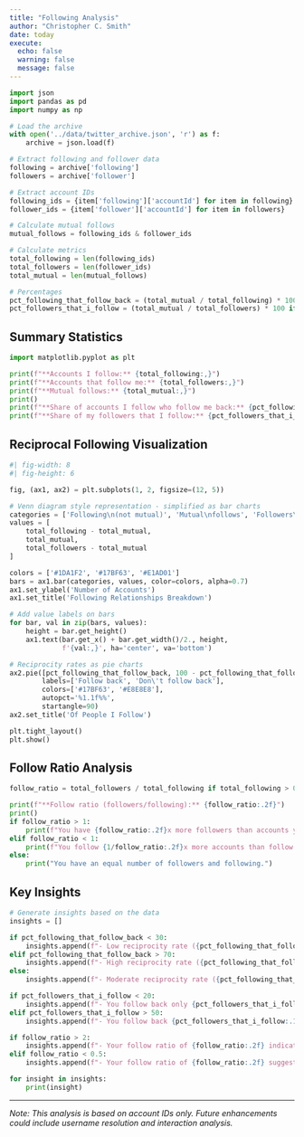 ```yaml
---
title: "Following Analysis"
author: "Christopher C. Smith"
date: today
execute:
  echo: false
  warning: false
  message: false
---
```


```python
import json
import pandas as pd
import numpy as np

# Load the archive
with open('../data/twitter_archive.json', 'r') as f:
    archive = json.load(f)

# Extract following and follower data
following = archive['following']
followers = archive['follower']

# Extract account IDs
following_ids = {item['following']['accountId'] for item in following}
follower_ids = {item['follower']['accountId'] for item in followers}

# Calculate mutual follows
mutual_follows = following_ids & follower_ids

# Calculate metrics
total_following = len(following_ids)
total_followers = len(follower_ids)
total_mutual = len(mutual_follows)

# Percentages
pct_following_that_follow_back = (total_mutual / total_following) * 100 if total_following > 0 else 0
pct_followers_that_i_follow = (total_mutual / total_followers) * 100 if total_followers > 0 else 0
```

## Summary Statistics

```python
import matplotlib.pyplot as plt

print(f"**Accounts I follow:** {total_following:,}")
print(f"**Accounts that follow me:** {total_followers:,}")
print(f"**Mutual follows:** {total_mutual:,}")
print()
print(f"**Share of accounts I follow who follow me back:** {pct_following_that_follow_back:.1f}%")
print(f"**Share of my followers that I follow:** {pct_followers_that_i_follow:.1f}%")
```

## Reciprocal Following Visualization

```python
#| fig-width: 8
#| fig-height: 6

fig, (ax1, ax2) = plt.subplots(1, 2, figsize=(12, 5))

# Venn diagram style representation - simplified as bar charts
categories = ['Following\n(not mutual)', 'Mutual\nfollows', 'Followers\n(not mutual)']
values = [
    total_following - total_mutual,
    total_mutual,
    total_followers - total_mutual
]

colors = ['#1DA1F2', '#17BF63', '#E1AD01']
bars = ax1.bar(categories, values, color=colors, alpha=0.7)
ax1.set_ylabel('Number of Accounts')
ax1.set_title('Following Relationships Breakdown')

# Add value labels on bars
for bar, val in zip(bars, values):
    height = bar.get_height()
    ax1.text(bar.get_x() + bar.get_width()/2., height,
             f'{val:,}', ha='center', va='bottom')

# Reciprocity rates as pie charts
ax2.pie([pct_following_that_follow_back, 100 - pct_following_that_follow_back],
        labels=['Follow back', 'Don\'t follow back'],
        colors=['#17BF63', '#E8E8E8'],
        autopct='%1.1f%%',
        startangle=90)
ax2.set_title('Of People I Follow')

plt.tight_layout()
plt.show()
```

## Follow Ratio Analysis

```python
follow_ratio = total_followers / total_following if total_following > 0 else 0

print(f"**Follow ratio (followers/following):** {follow_ratio:.2f}")
print()
if follow_ratio > 1:
    print(f"You have {follow_ratio:.2f}x more followers than accounts you follow.")
elif follow_ratio < 1:
    print(f"You follow {1/follow_ratio:.2f}x more accounts than follow you.")
else:
    print("You have an equal number of followers and following.")
```

## Key Insights

```python
# Generate insights based on the data
insights = []

if pct_following_that_follow_back < 30:
    insights.append(f"- Low reciprocity rate ({pct_following_that_follow_back:.1f}%) suggests you follow many accounts that don't follow back (e.g., news, celebrities, or topic-focused accounts)")
elif pct_following_that_follow_back > 70:
    insights.append(f"- High reciprocity rate ({pct_following_that_follow_back:.1f}%) suggests a tight-knit network of mutual connections")
else:
    insights.append(f"- Moderate reciprocity rate ({pct_following_that_follow_back:.1f}%) suggests a balanced mix of mutual connections and one-way follows")

if pct_followers_that_i_follow < 20:
    insights.append(f"- You follow back only {pct_followers_that_i_follow:.1f}% of your followers, indicating selective following behavior")
elif pct_followers_that_i_follow > 50:
    insights.append(f"- You follow back {pct_followers_that_i_follow:.1f}% of your followers, showing high engagement with your audience")

if follow_ratio > 2:
    insights.append(f"- Your follow ratio of {follow_ratio:.2f} indicates an influencer-like profile")
elif follow_ratio < 0.5:
    insights.append(f"- Your follow ratio of {follow_ratio:.2f} suggests you're primarily a content consumer rather than creator")

for insight in insights:
    print(insight)
```

---

*Note: This analysis is based on account IDs only. Future enhancements could include username resolution and interaction analysis.*